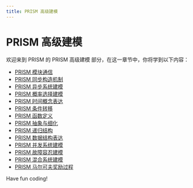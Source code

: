 ```yaml
---
title: PRISM 高级建模
---
```


# PRISM 高级建模

欢迎来到 PRISM 的 PRISM 高级建模 部分，在这一章节中，你将学到以下内容：

- [PRISM 模块通信](./0-prism-module-communication.mdx)
- [PRISM 同步构造机制](./1-prism-synchronization-construction-mechanism.mdx)
- [PRISM 异步系统建模](./2-prism-asynchronous-system-modeling.mdx)
- [PRISM 概率选择建模](./3-prism-probability-selection-modeling.mdx)
- [PRISM 时间概念表达](./4-prism-time-concept-expression.mdx)
- [PRISM 条件转移](./5-prism-conditional-transfer.mdx)
- [PRISM 函数定义](./6-prism-function-definition.mdx)
- [PRISM 抽象与细化](./7-prism-abstraction-and-refinement.mdx)
- [PRISM 递归结构](./8-prism-recursive-structure.mdx)
- [PRISM 数据结构表达](./9-prism-data-structure-expression.mdx)
- [PRISM 并发系统建模](./10-prism-concurrent-system-modeling.mdx)
- [PRISM 故障容忍建模](./11-prism-fault-tolerance-modeling.mdx)
- [PRISM 混合系统建模](./12-prism-hybrid-system-modeling.mdx)
- [PRISM 马尔可夫奖励过程](./13-prism-markov-reward-process.mdx)

Have fun coding!